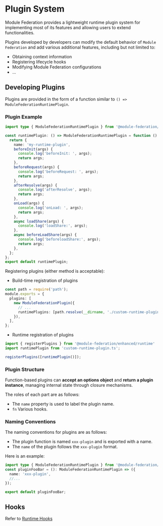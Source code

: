 # Plugin System

Module Federation provides a lightweight runtime plugin system for implementing most of its features and allowing users to extend functionalities.

Plugins developed by developers can modify the default behavior of `Module Federation` and add various additional features, including but not limited to:

- Obtaining context information
- Registering lifecycle hooks
- Modifying Module Federation configurations
- ...

## Developing Plugins

Plugins are provided in the form of a function similar to `() => ModuleFederationRuntimePlugin`.

### Plugin Example

```typescript title="custom-runtime-plugin.ts"
import type { ModuleFederationRuntimePlugin } from '@module-federation/enhanced/runtime';

const runtimePlugin: () => ModuleFederationRuntimePlugin = function () {
  return {
    name: 'my-runtime-plugin',
    beforeInit(args) {
      console.log('beforeInit: ', args);
      return args;
    },
    beforeRequest(args) {
      console.log('beforeRequest: ', args);
      return args;
    },
    afterResolve(args) {
      console.log('afterResolve', args);
      return args;
    },
    onLoad(args) {
      console.log('onLoad: ', args);
      return args;
    },
    async loadShare(args) {
      console.log('loadShare:', args);
    },
    async beforeLoadShare(args) {
      console.log('beforeloadShare:', args);
      return args;
    },
  };
};
export default runtimePlugin;
```

Registering plugins (either method is acceptable):

- Build-time registration of plugins

```typescript title="rspack.config.ts"
const path = require('path');
module.exports = {
  plugins: [
    new ModuleFederationPlugin({
      // ...
      runtimePlugins: [path.resolve(__dirname, './custom-runtime-plugin.ts')],
    }),
  ],
};
```

- Runtime registration of plugins

```typescript
import { registerPlugins } from '@module-federation/enhanced/runtime'
import runtimePlugin from 'custom-runtime-plugin.ts';

registerPlugins([runtimePlugin()]);
```

### Plugin Structure

Function-based plugins can **accept an options object** and **return a plugin instance**, managing internal state through closure mechanisms.

The roles of each part are as follows:

- The `name` property is used to label the plugin name.
- `fn` Various hooks.

### Naming Conventions

The naming conventions for plugins are as follows:

- The plugin function is named `xxx-plugin` and is exported with a name.
- The `name` of the plugin follows the `xxx-plugin` format.

Here is an example:

```typescript
import type { ModuleFederationRuntimePlugin } from '@module-federation/enhanced/runtime';
const pluginFooBar = (): ModuleFederationRuntimePlugin => ({
  name: 'xxx-plugin',
  //...
});

export default pluginFooBar;
```

## Hooks

Refer to [Runtime Hooks](../../guide/basic/runtime/runtime-hooks)
